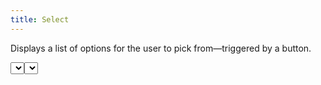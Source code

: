 ```yaml
---
title: Select
---
```


Displays a list of options for the user to pick from—triggered by a button.

<Example>
  <Select items={['One', 'Two', 'Three', 'Four', 'Five']} placeholder="Please select an option" />
</Example>

## With label

<Example>
  <Select
    label="Select"
    items={['One', 'Two', 'Three', 'Four', 'Five']}
    placeholder="Please select an option"
  />
</Example>

## With search

<Example>
  <SelectSearchExample />
</Example>
